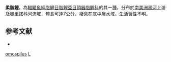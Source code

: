 {{Speciesbox
| taxon = Leptocharacidium omospilus
| binomial_authority = [[Buckup|Buckup]], 1993
| status = NE
| status_system = IUCN3.1
}}
'''柔脂鯉'''，為[[輻鰭魚綱|輻鰭魚綱]][[脂鯉目|脂鯉目]][[脂鯉亞目|脂鯉亞目]][[頂器脂鯉科|頂器脂鯉科]]的其一[[種|種]]，分布於[[南美洲|南美洲]][[黑河|黑河]]上游及[[奧里諾科河|奧里諾科河]]流域，體長可達7公分，棲息在底中層水域，生活習性不明。

==参考文献==
{{refbegin}}
*{{FishBase_species|genus=Leptocharacidium|species=omospilus|year=2013|month=10}}
{{refend}}
{{Taxonbar}}
[[Category:柔脂鯉屬|omospilus]]
[[Category:1993年描述的魚類|L]]